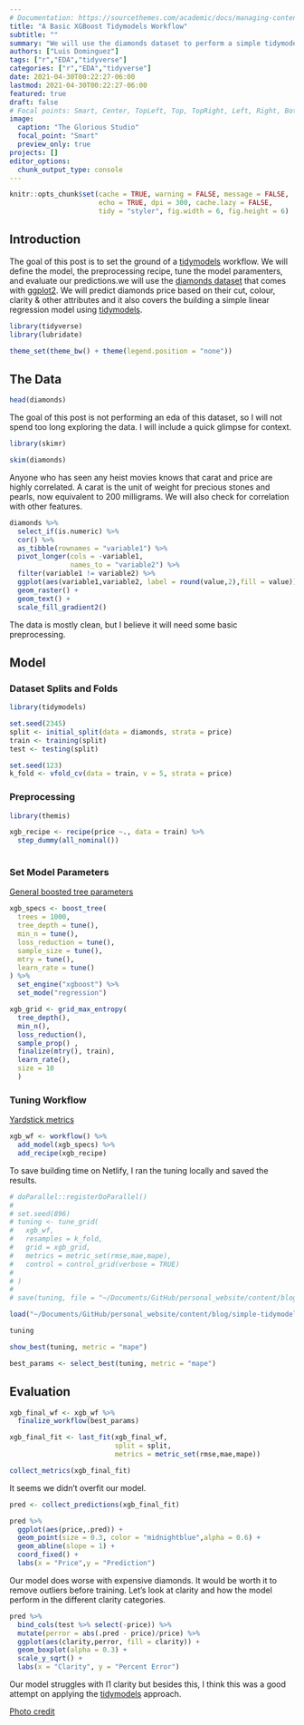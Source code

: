 ```yaml
---
# Documentation: https://sourcethemes.com/academic/docs/managing-content/
title: "A Basic XGBoost Tidymodels Workflow"
subtitle: ""
summary: "We will use the diamonds dataset to perform a simple tidymodels workflow to predict the price of the diamond by feeding several physical attributes to the algorithm."
authors: ["Luis Dominguez"]
tags: ["r","EDA","tidyverse"]
categories: ["r","EDA","tidyverse"]
date: 2021-04-30T00:22:27-06:00
lastmod: 2021-04-30T00:22:27-06:00
featured: true
draft: false
# Focal points: Smart, Center, TopLeft, Top, TopRight, Left, Right, BottomLeft, Bottom, BottomRight.
image:
  caption: "The Glorious Studio"
  focal_point: "Smart"
  preview_only: true
projects: []
editor_options: 
  chunk_output_type: console
---
```



```r
knitr::opts_chunk$set(cache = TRUE, warning = FALSE, message = FALSE, 
                      echo = TRUE, dpi = 300, cache.lazy = FALSE,
                      tidy = "styler", fig.width = 6, fig.height = 6)
```

## Introduction

The goal of this post is to set the ground of a [tidymodels](https://www.tidymodels.org/) workflow. We will define the model, the preprocessing recipe, tune the model paramenters, and evaluate our predictions.we will use the [diamonds dataset](https://ggplot2.tidyverse.org/reference/diamonds.html) that comes with [ggplot2](https://ggplot2.tidyverse.org/index.html). We will predict diamonds price based on their cut, colour, clarity & other attributes and it also covers the building a simple linear regression model using [tidymodels](https://www.tidymodels.org/).


```r

library(tidyverse)
library(lubridate)

theme_set(theme_bw() + theme(legend.position = "none"))

```

## The Data

```r
head(diamonds)
```

The goal of this post is not performing an eda of this dataset, so I will not spend too long exploring the data. I will include a quick glimpse for context.

```r
library(skimr)

skim(diamonds)
```

Anyone who has seen any heist movies knows that carat and price are highly correlated. A carat is the unit of weight for precious stones and pearls, now equivalent to 200 milligrams. We will also check for correlation with other features.

```r
diamonds %>% 
  select_if(is.numeric) %>% 
  cor() %>% 
  as_tibble(rownames = "variable1") %>% 
  pivot_longer(cols = -variable1,
               names_to = "variable2") %>% 
  filter(variable1 != variable2) %>%
  ggplot(aes(variable1,variable2, label = round(value,2),fill = value)) +
  geom_raster() +
  geom_text() +
  scale_fill_gradient2()

```

The data is mostly clean, but I believe it will need some basic preprocessing.

## Model

### Dataset Splits and Folds

```r
library(tidymodels)

set.seed(2345)
split <- initial_split(data = diamonds, strata = price)
train <- training(split)
test <- testing(split)
```

```r
set.seed(123)
k_fold <- vfold_cv(data = train, v = 5, strata = price)

```

### Preprocessing

```r
library(themis)

xgb_recipe <- recipe(price ~., data = train) %>% 
  step_dummy(all_nominal())
  

```

### Set Model Parameters

[General boosted tree parameters](https://parsnip.tidymodels.org/reference/boost_tree.html)

```r
xgb_specs <- boost_tree(
  trees = 1000, 
  tree_depth = tune(), 
  min_n = tune(), 
  loss_reduction = tune(),                     
  sample_size = tune(), 
  mtry = tune(),         
  learn_rate = tune()                          
) %>% 
  set_engine("xgboost") %>% 
  set_mode("regression")
```

```r
xgb_grid <- grid_max_entropy(
  tree_depth(), 
  min_n(), 
  loss_reduction(),                     
  sample_prop() ,
  finalize(mtry(), train),         
  learn_rate(),
  size = 10
  )
```

### Tuning Workflow
[Yardstick metrics](https://yardstick.tidymodels.org/articles/metric-types.html)
```r
xgb_wf <- workflow() %>% 
  add_model(xgb_specs) %>% 
  add_recipe(xgb_recipe)

```

To save building time on Netlify, I ran the tuning locally and saved the results.

```r
# doParallel::registerDoParallel()
# 
# set.seed(896)
# tuning <- tune_grid(
#   xgb_wf,
#   resamples = k_fold,
#   grid = xgb_grid,
#   metrics = metric_set(rmse,mae,mape),
#   control = control_grid(verbose = TRUE)
#   
# )
# 
# save(tuning, file = "~/Documents/GitHub/personal_website/content/blog/simple-tidymodels-workflow/tuning.Rdata")

load("~/Documents/GitHub/personal_website/content/blog/simple-tidymodels-workflow/tuning.Rdata")

tuning

```

```r
show_best(tuning, metric = "mape")

best_params <- select_best(tuning, metric = "mape")
```

## Evaluation

```r
xgb_final_wf <- xgb_wf %>% 
  finalize_workflow(best_params)
```

```r
xgb_final_fit <- last_fit(xgb_final_wf, 
                          split = split,
                          metrics = metric_set(rmse,mae,mape))

collect_metrics(xgb_final_fit)
```

It seems we didn't overfit our model.

```r
pred <- collect_predictions(xgb_final_fit)

pred %>% 
  ggplot(aes(price,.pred)) +
  geom_point(size = 0.3, color = "midnightblue",alpha = 0.6) +
  geom_abline(slope = 1) +
  coord_fixed() +
  labs(x = "Price",y = "Prediction")
```

Our model does worse with expensive diamonds. It would be worth it to remove outliers before training. Let's look at clarity and how the model perform in the different clarity categories.

```r

pred %>% 
  bind_cols(test %>% select(-price)) %>%
  mutate(perror = abs(.pred - price)/price) %>% 
  ggplot(aes(clarity,perror, fill = clarity)) +
  geom_boxplot(alpha = 0.3) +
  scale_y_sqrt() + 
  labs(x = "Clarity", y = "Percent Error")

```

Our model struggles with I1 clarity but besides this, I think this was a good attempt on applying the [tidymodels](https://www.tidymodels.org/) approach.


[Photo credit](https://www.pexels.com/@the-glorious-studio-3584518?utm_content=attributionCopyText&utm_medium=referral&utm_source=pexels)
